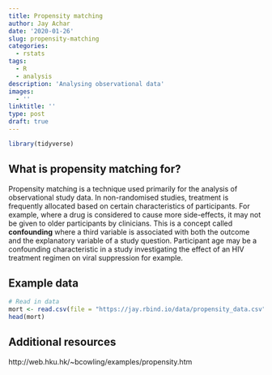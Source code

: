 ```yaml
---
title: Propensity matching
author: Jay Achar
date: '2020-01-26'
slug: propensity-matching
categories:
  - rstats
tags:
  - R
  - analysis
description: 'Analysing observational data'
images:
  - ''
linktitle: ''
type: post
draft: true
---
```

```r
library(tidyverse)

```

## What is propensity matching for? 

Propensity matching is a technique used primarily for the analysis of observational study data. In non-randomised studies, treatment is frequently allocated based on certain characteristics of participants. For example, where a drug is considered to cause more side-effects, it may not be given to older participants by clinicians. This is a concept called **confounding** where a third variable is associated with both the outcome and the explanatory variable of a study question. Participant age may be a confounding characteristic in a study investigating the effect of an HIV treatment regimen on viral suppression for example. 

## Example data

```r
# Read in data
mort <- read.csv(file = "https://jay.rbind.io/data/propensity_data.csv")
head(mort)
```



## Additional resources

http://web.hku.hk/~bcowling/examples/propensity.htm